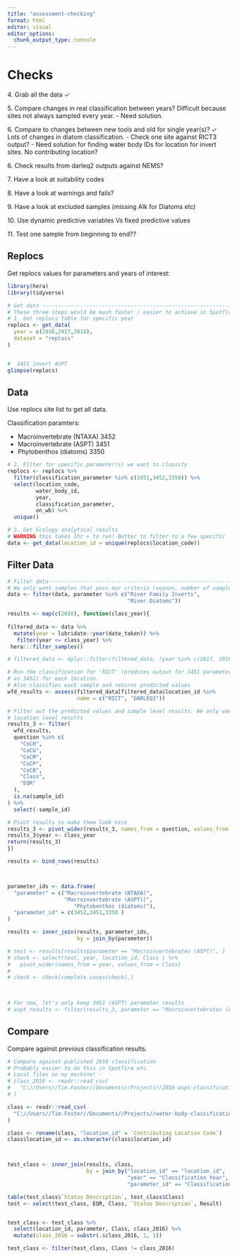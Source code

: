 ```yaml
---
title: "assessment-checking"
format: html
editor: visual
editor_options: 
  chunk_output_type: console
---
```


# Checks

4\. Grab all the data ✓

5\. Compare changes in real classification between years? Difficult because sites not always sampled every year. 
- Need solution.

6\. Compare to changes between new tools and old for single year(s)? ✓ Lots of changes in diatom classification.
- Check one site against RICT3 output?
- Need solution for finding water body IDs for location for invert sites. No contributing location?

6\. Check results from darleq2 outputs against NEMS?

7\. Have a look at suitability codes

8\. Have a look at warnings and fails?

9\. Have a look at excluded samples (missing Alk for Diatoms etc)

10\. Use dynamic predictive variables Vs fixed predictive values

11\. Test one sample from beginning to end??

## Replocs

Get replocs values for parameters and years of interest:

```r
library(hera)
library(tidyverse)

# Get data --------------------------------------------------------------------
# These three steps would be much faster / easier to achieve in Spotfire!
# 1. Get replocs table for specific year
replocs <- get_data(
  year = c(2016,2017,2018),
  dataset = "replocs"
)


#  3451 invert ASPT
glimpse(replocs)

```

## Data

Use replocs site list to get all data.

Classification paramters:

- Macroinvertebrate (NTAXA)	3452
- Macroinvertebrate (ASPT)	3451
- Phytobenthos (diatoms)	3350



```r
# 2. Filter for specific parameter(s) we want to classify
replocs <- replocs %>%
  filter(classification_parameter %in% c(3451,3452,3350)) %>%
  select(location_code,
         water_body_id,
         year,
         classification_parameter,
         on_wb) %>%
  unique()

# 3. Get Ecology analytical results
# WARNING this takes 1hr + to run! Better to filter to a few specific locations
data <- get_data(location_id = unique(replocs$location_code))
```


## Filter Data

```r
# Filter data-----------------------------------------------------------------
# We only want samples that pass our criteria (season, number of samples etc)
data <- filter(data, parameter %in% c("River Family Inverts", 
                                      "River Diatoms"))

results <- map(c(2018), function(class_year){
  
filtered_data <- data %>%
  mutate(year = lubridate::year(date_taken)) %>%
   filter(year <= class_year) %>%
 hera:::filter_samples()

# filtered_data <- dplyr::filter(filtered_data, !year %in% c(2017, 2016, 2015))

# Run the classification for 'RICT' (produces output for 3451 parameter as well
# as 3452) for each location.
# Also classifies each sample and returns predicted values
wfd_results <- assess(filtered_data[filtered_data$location_id %in%                                 unique(filtered_data$location_id)[1:100],],
                      name = c("RICT", "DARLEQ3"))

# Filter out the predicted values and sample level results. We only want the
# location level results
results_3 <- filter(
  wfd_results,
  question %in% c(
    "CoCH",
    "CoCG",
    "CoCM",
    "CoCP",
    "CoCB",
    "Class",
    "EQR"
  ),
  is.na(sample_id)
) %>%
  select(-sample_id)

# Pivot results to make them look nice
results_3 <- pivot_wider(results_3, names_from = question, values_from = response)
results_3$year <- class_year
return(results_3)
})

results <- bind_rows(results)



parameter_ids <- data.frame(
  "parameter" = c("Macroinvertebrate (NTAXA)",
                  "Macroinvertebrate (ASPT))",
                     "Phytobenthos (diatoms)"),
  "parameter_id" = c(3452,3451,3350 )
)

results <- inner_join(results, parameter_ids,
                      by = join_by(parameter))

# test <- results[results$parameter == "Macroinvertebrates (ASPT)", ]
# check <- select(test, year, location_id, Class ) %>% 
#   pivot_wider(names_from = year, values_from = Class)
# 
# check <- check[complete.cases(check),]
  


# For now, let's only keep 3451 (ASPT) parameter results
# aspt_results <- filter(results_3, parameter == "Macroinvertebrates (ASPT)")
```

## Compare

Compare against previous classification results.

```r
# Compare against published 2016 classification
# Probably easier to do this in Spotfire etc.
# Local files on my machine! -
# class_2016 <- readr::read_csv(
#   "C://Users//Tim.Foster//Documents//Projects//2016-aspt-classification.csv"
# )

class <- readr::read_csv(
  "C://Users//Tim.Foster//Documents//Projects//water-body-classification.csv"
)

class <- rename(class, "location_id" = `Contributing Location Code`)
class$location_id <- as.character(class$location_id)



test_class <- inner_join(results, class,
                         by = join_by("location_id" == "location_id",
                                      "year" == "Classification Year",
                                      "parameter_id" == "Classification Parameter"))

table(test_class$`Status Description`, test_class$Class)
test <- select(test_class, EQR, Class, `Status Description`, Result)


test_class <- test_class %>%
  select(location_id, parameter, Class, class_2016) %>%
  mutate(class_2016 = substr(.$class_2016, 1, 1))

test_class <- filter(test_class, Class != class_2016)


```
